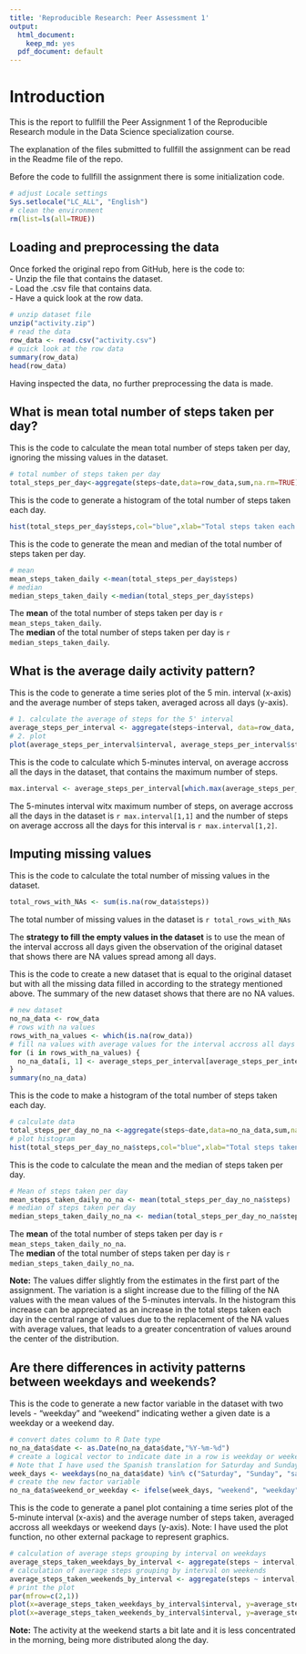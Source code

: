 ```yaml
---
title: 'Reproducible Research: Peer Assessment 1'
output:
  html_document:
    keep_md: yes
  pdf_document: default
---
```

# Introduction
This is the report to fullfill the Peer Assignment 1 of the Reproducible Research module in the Data Science specialization course.

The explanation of the files submitted to fullfill the assignment can be read in the Readme file of the repo.

Before the code to fullfill the assignment there is some initialization code.

```r
# adjust Locale settings
Sys.setlocale("LC_ALL", "English")
# clean the environment
rm(list=ls(all=TRUE))
```

## Loading and preprocessing the data
Once forked the original repo from GitHub, here is the code to:  
- Unzip the file that contains the dataset.  
- Load the .csv file that contains data.  
- Have a quick look at the row data.  

```r
# unzip dataset file
unzip("activity.zip")
# read the data
row_data <- read.csv("activity.csv")
# quick look at the row data
summary(row_data)
head(row_data)
```

Having inspected the data, no further preprocessing the data is made.

## What is mean total number of steps taken per day?
This is the code to calculate the mean total number of steps taken per day, ignoring the missing values in the dataset.
```r
# total number of steps taken per day
total_steps_per_day<-aggregate(steps~date,data=row_data,sum,na.rm=TRUE)
```

This is the code to generate a histogram of the total number of steps taken each day.
```r
hist(total_steps_per_day$steps,col="blue",xlab="Total steps taken each day", main="Histogram - Total steps taken each day")
```

This is the code to generate the mean and median of the total number of steps taken per day.
```r
# mean
mean_steps_taken_daily <-mean(total_steps_per_day$steps)
# median
median_steps_taken_daily <-median(total_steps_per_day$steps)
```

The **mean** of the total number of steps taken per day is `r mean_steps_taken_daily`.  
The **median** of the total number of steps taken per day is `r median_steps_taken_daily`.


## What is the average daily activity pattern?

This is the code to generate a time series plot of the 5 min. interval (x-axis) and the average number of steps taken, averaged across all days (y-axis).

```r
# 1. calculate the average of steps for the 5' interval
average_steps_per_interval <- aggregate(steps~interval, data=row_data, mean)
# 2. plot
plot(average_steps_per_interval$interval, average_steps_per_interval$steps,type="l", frame=FALSE, col="blue",main="Average daily activity pattern accross all days",xlab="5-minute interval", ylab="Average number of steps")
```

This is the code to calculate which 5-minutes interval, on average accross all the days in the dataset, that contains the maximum number of steps.
```r
max.interval <- average_steps_per_interval[which.max(average_steps_per_interval$steps),]
```

The 5-minutes interval witx maximum number of steps, on average accross all the days in the dataset is `r max.interval[1,1]` and the number of steps on average accross all the days for this interval is `r max.interval[1,2]`.  



## Imputing missing values

This is the code to calculate the total number of missing values in the dataset.
```r
total_rows_with_NAs <- sum(is.na(row_data$steps))
```

The total number of missing values in the dataset is `r total_rows_with_NAs`

The **strategy to fill the empty values in the dataset** is to use the mean of the interval accross all days given the observation of the original dataset that shows there are NA values spread among all days.

This is the code to create a new dataset that is equal to the original dataset but with all the missing data filled in according to the strategy mentioned above. The summary of the new dataset shows that there are no NA values.


```r
# new dataset
no_na_data <- row_data
# rows with na values
rows_with_na_values <- which(is.na(row_data))
# fill na values with average values for the interval accross all days
for (i in rows_with_na_values) { 
  no_na_data[i, 1] <- average_steps_per_interval[average_steps_per_interval$interval==no_na_data[i,3], 2]
}
summary(no_na_data)
```

This is the code to make a histogram of the total number of steps taken each day.
```r
# calculate data
total_steps_per_day_no_na <-aggregate(steps~date,data=no_na_data,sum,na.rm=TRUE)
# plot histogram
hist(total_steps_per_day_no_na$steps,col="blue",xlab="Total steps taken each day", main="Histogram - Total steps taken each day with no NA values")
```

This is the code to calculate the mean and the median of steps taken per day.

```r
# Mean of steps taken per day
mean_steps_taken_daily_no_na <- mean(total_steps_per_day_no_na$steps)
# median of steps taken per day
median_steps_taken_daily_no_na <- median(total_steps_per_day_no_na$steps)
```

The **mean** of the total number of steps taken per day is `r mean_steps_taken_daily_no_na`.  
The **median** of the total number of steps taken per day is `r median_steps_taken_daily_no_na`.

**Note:** The values differ slightly from the estimates in the first part of the assignment. The variation is a slight increase due to the filling of the NA values with the mean values of the 5-minutes intervals. In the histogram this increase can be appreciated as an increase in the total steps taken each day in the central range of values due to the replacement of the NA values with average values, that leads to a greater concentration of values around the center of the distribution.



## Are there differences in activity patterns between weekdays and weekends?

This is the code to generate a new factor variable in the dataset with two levels - "weekday" and "weekend" indicating wether a given date is a weekday or a weekend day.

```r
# convert dates column to R Date type
no_na_data$date <- as.Date(no_na_data$date,"%Y-%m-%d")
# create a logical vector to indicate date in a row is weekday or weekend. 
# Note that I have used the Spanish translation for Saturday and Sunday as I had trouble to change the Locale Settings from RStudio
week_days <- weekdays(no_na_data$date) %in% c("Saturday", "Sunday", "sabado", "domingo")
# create the new factor variable
no_na_data$weekend_or_weekday <- ifelse(week_days, "weekend", "weekday")
```

This is the code to generate a panel plot containing a time series plot of the 5-minute interval (x-axis) and the average number of steps taken, averaged accross all weekdays or weekend days (y-axis).
Note: I have used the plot function, no other external package to represent graphics.

```r
# calculation of average steps grouping by interval on weekdays 
average_steps_taken_weekdays_by_interval <- aggregate(steps ~ interval, subset(no_na_data, weekend_or_weekday=="weekday"), mean)
# calculation of average steps grouping by interval on weekends
average_steps_taken_weekends_by_interval <- aggregate(steps ~ interval, subset(no_na_data, weekend_or_weekday=="weekend"), mean)
# print the plot
par(mfrow=c(2,1))
plot(x=average_steps_taken_weekdays_by_interval$interval, y=average_steps_taken_weekdays_by_interval$steps,main="Average steps taken at weekdays", xlab="5-minute interval", ylab="",type='l', ylim=c(0,200), frame=FALSE, col="blue")
plot(x=average_steps_taken_weekends_by_interval$interval, y=average_steps_taken_weekends_by_interval$steps,main="Average steps taken at weekends", xlab="5-minute interval", ylab="",type='l', ylim=c(0,200), frame=FALSE, col="blue")
```

**Note:** The activity at the weekend starts a bit late and it is less concentrated in the morning, being more distributed along the day.
